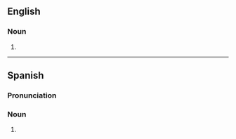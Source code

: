 ==English==

===Noun===
{{head|en|noun form}}

# {{plural of|en|pastilla}}

----

==Spanish==

===Pronunciation===
{{es-IPA}}

===Noun===
{{head|es|noun form|g=f-p}}

# {{inflection of|es|pastilla||p}}